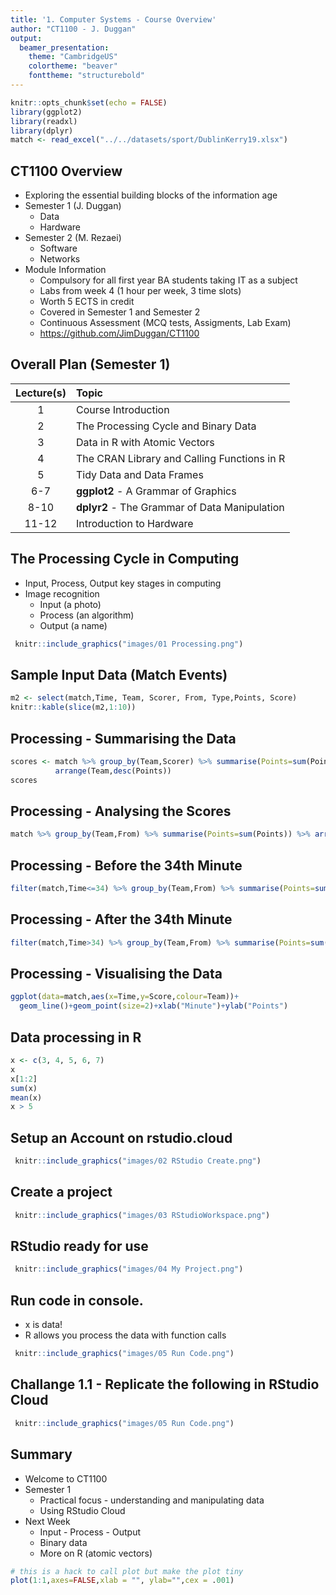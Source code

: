 ```yaml
---
title: '1. Computer Systems - Course Overview'
author: "CT1100 - J. Duggan"
output:
  beamer_presentation:
    theme: "CambridgeUS"
    colortheme: "beaver"
    fonttheme: "structurebold"
---
```


```r
knitr::opts_chunk$set(echo = FALSE)
library(ggplot2)
library(readxl)
library(dplyr)
match <- read_excel("../../datasets/sport/DublinKerry19.xlsx")
```



## CT1100 Overview

- Exploring the essential building blocks of the information age
- Semester 1 (J. Duggan)
  + Data
  + Hardware
- Semester 2 (M. Rezaei)
  + Software 
  + Networks
- Module Information
  + Compulsory for all first year BA students taking IT as a subject
  + Labs from week 4 (1 hour per week, 3 time slots)
  + Worth 5 ECTS in credit
  + Covered in Semester 1 and Semester 2
  + Continuous Assessment (MCQ tests, Assigments, Lab Exam)
  + [https://github.com/JimDuggan/CT1100](https://github.com/JimDuggan/CT1100)

## Overall Plan (Semester 1)
|Lecture(s)| Topic|
|:------:|:----------|
|1 | Course Introduction|
|2 | The Processing Cycle and Binary Data|
|3 | Data in R with Atomic Vectors|
|4 | The CRAN Library and Calling Functions in R|
|5 | Tidy Data and Data Frames|
|6-7 |**ggplot2** - A Grammar of Graphics|
|8-10 |**dplyr2** - The Grammar of Data Manipulation|
|11-12 |Introduction to Hardware|


## The Processing Cycle in Computing
- Input, Process, Output key stages in computing
- Image recognition
  + Input (a photo)
  + Process (an algorithm)
  + Output (a name)

```r
 knitr::include_graphics("images/01 Processing.png")
```
 
## Sample Input Data (Match Events)
```r
m2 <- select(match,Time, Team, Scorer, From, Type,Points, Score)
knitr::kable(slice(m2,1:10))
``` 
 
## Processing - Summarising the Data
```r
scores <- match %>% group_by(Team,Scorer) %>% summarise(Points=sum(Points)) %>%
          arrange(Team,desc(Points))
scores
```

## Processing - Analysing the Scores

```r
match %>% group_by(Team,From) %>% summarise(Points=sum(Points)) %>% arrange(Team,desc(Points))
```

## Processing - Before the 34th Minute
```r
filter(match,Time<=34) %>% group_by(Team,From) %>% summarise(Points=sum(Points)) %>% arrange(Team,desc(Points))
```

## Processing - After the 34th Minute
```r
filter(match,Time>34) %>% group_by(Team,From) %>% summarise(Points=sum(Points)) %>% arrange(Team,desc(Points))
```


## Processing - Visualising the Data
```r
ggplot(data=match,aes(x=Time,y=Score,colour=Team))+
  geom_line()+geom_point(size=2)+xlab("Minute")+ylab("Points")
```

## Data processing in R

```r
x <- c(3, 4, 5, 6, 7)
x
x[1:2]
sum(x)
mean(x)
x > 5

```

## Setup an Account on rstudio.cloud

```r
 knitr::include_graphics("images/02 RStudio Create.png")
```

## Create a project

```r
 knitr::include_graphics("images/03 RStudioWorkspace.png")
```

## RStudio ready for use

```r
 knitr::include_graphics("images/04 My Project.png")
```

## Run code in console. 
- x is data!
- R allows you process the data with function calls

```r
 knitr::include_graphics("images/05 Run Code.png")
```


## Challange 1.1 - Replicate the following in RStudio Cloud
```r
 knitr::include_graphics("images/05 Run Code.png")
```

## Summary
- Welcome to CT1100
- Semester 1
  + Practical focus - understanding and manipulating data
  + Using RStudio Cloud
- Next Week
  + Input - Process - Output
  + Binary data
  + More on R (atomic vectors)
  
```r
# this is a hack to call plot but make the plot tiny
plot(1:1,axes=FALSE,xlab = "", ylab="",cex = .001)
```


